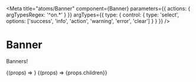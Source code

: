

<Meta
  title="atoms/Banner"
  component={Banner}
  parameters={{ actions: { argTypesRegex: '^on.*' } }}
  argTypes={{
    type: {
      control: {
        type: 'select',
        options: ['success', 'info', 'action', 'warning', 'error', 'clear']
      }
    }
  }}
/>

# Banner

Banners!

<Canvas>
  <Story name="Default" args={{ label: 'Default', type: 'info' }}>
    {(props) => <Banner {...props} />}
  </Story>
</Canvas>

<Canvas>
  <Story name="Extended" args={{ label: 'Default', type: 'info', children: 'Expanded Text' }}>
    {(props) => <Banner {...props}>{props.children}</Banner>}
  </Story>
</Canvas>
